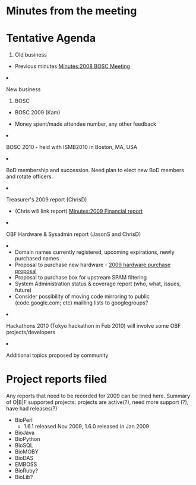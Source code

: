 =Minutes from the meeting=

=Tentative Agenda=
<ol>
<li> Old business </li>
 <ul><li> Previous minutes [[Minutes:2008 BOSC Meeting]]</li> </ul>  
 <li>New business</li>
<ol style="list-style-type:lower-roman">
<li>BOSC</li>
<ul>
  <li> BOSC 2009 (Kam)</li>
  <ul><li> Money spent/made attendee number, any other feedback</li></ul>
  <li> BOSC 2010 - held with ISMB2010 in Boston, MA, USA</li>
 </ul>
 <li> BoD membership and succession. Need plan to elect new BoD members and rotate officers.</li>
 <li>Treasurer's 2009 report (ChrisD)</li>
  <ul><li> (Chris will link report) [[Minutes:2009 Financial report]]</li></ul>
 <li> OBF Hardware & Sysadmin report (JasonS and ChrisD)<li>
 <ul>
   <li> Domain names currently registered, upcoming expirations, newly purchased names</li>
   <li> Proposal to purchase new hardware - [[2009 hardware purchase proposal]]</li>
   <li> Proposal to purchase box for upstream SPAM filtering</li>
  <li> System Administration status & coverage report (who, what, issues, future) </li>
 <li> Consider possibility of moving code mirroring to public (code.google.com; etc) mailling lists to googlegroups?</li>
</ul>
 <li> Hackathons 2010 (Tokyo hackathon in Feb 2010) will involve some OBF projects/developers</li>
 <li>Additional topics proposed by community</li>
</ol>
</ol>

=Project reports filed=
Any reports that need to be recorded for 2009 can be lined here. Summary of O|B|F supported projects: projects are active(?), need more support (?), have had releases(?)
* BioPerl
** 1.6.1 released Nov 2009, 1.6.0 released in Jan 2009
* BioJava
* BioPython
* BioSQL
* BioMOBY
* BioDAS
* EMBOSS
* BioRuby?
* BioLib?